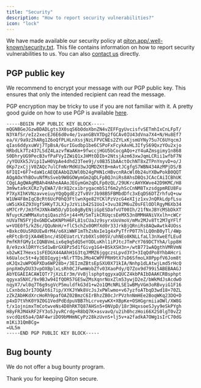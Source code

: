```yaml
---
title: "Security"
description: "How to report security vulnerabilities?"
icon: "lock"
---
```


We have made available our security policy at [qiton.app/.well-known/security.txt](https://qiton.app/.well-known/security.txt).
This file contains information on how to report security vulnerabilities to us.
You can also [contact us](/miscellaneous/support) directly.

## PGP public key

We recommend to encrypt your message with our PGP public key.
This ensures that only the intended recipient can read the message.

PGP encryption may be tricky to use if you are not familiar with it.
A pretty good guide on how to use PGP is available [here](https://web.pa.msu.edu/reference/pgpdoc1.html).

```
-----BEGIN PGP PUBLIC KEY BLOCK-----
mQGNBGeJGzwBDADLgts3X0sqS6bOdoXbnZN4vZEFFgyUvcisfvSETmhIxCnLFpT/
N3YAfSr/eIz2xecEJ6E6d0v4e/1vanGBVXTDg2fGCAv0IU43dVna7X4+N/Hu8Ef7
ea/V/9a9z2hARg1Z6oQfPLHLnXssjNzLFPVCNEs2ZYLxKjsmUYNy75u7C6UYqcmJ
qIas6ddyxuWVj7TpBsA/6urIGudbp1be6CSPoFxFcykAvHL3IfyS69QxzYOu2xjo
HRbdLk7Tz437LSdZ4LazvfWaAKm+9fwccjHGU5bCocgAQo+zY4uAZmsgimy1n868
S0DhryUG9PecB3vfPaFVyIZWiQ1xJHMtODIb+2NtsjAzm63xwJqmLCRii1wfbF7N
/yYOUXk5JVip1IwH0VpAe4dhd23Tee9j/s0B351bAActOchNT8xZTPnYnyvD+o/J
0Kp7zxCjjV0ZAQc7ulCFmNrMdKU3wJQMDZKtB+mAvtJCgfgS7WBN434AzMPjDS/B
6FIQI+6F7+daW1cAEQEAAbQZUWl0b24gPHN1cHBvcnRAcWl0b24uYXBwPokB0QQT
AQgAOxYhBOvuNfMsSveb9W8GOWymGm2qDLFpBQJniRs8AhsDBQsJCAcCAiICBhUK
CQgLAgQWAgMBAh4HAheAAAoJEGymGm2qDLFp0zQL/29UKrcAHYKWve42D9KMC/H8
3m9wta9cXCRz7yEWA7/8rXQ2cxibrygacmbS1f6m2yhScCnNM8TxzsdgpmREU8Fu
P7XyXIhKVNzavveiuyYQgQgdEz2Tv8VrJb98B5FBMbdDfc3xEqDS6DTZrhfuQ+uw
W1UW4F8mIqCBcRt6UcP0hQ3FtlwnXge82YCKlPzVzcG4eXIjz1xvJnQRkLdpfLsu
uW5iKkEZ93VgfSHKyTJLXJyJzViib42S1UoI+3vu382M6uZ0sFElODlRgyM6Xb34
oM7CrP/Jm3fHJXNk4W5D/yD1o8gByENjiGpESDafvUT00Ih/21fNxJBYcMSbDkXT
NfuycKzWMMaXutqiQaszhS+j44+M/SmTikCRUqcsEeMX53n8MMHANiVXxlh+cWCr
nUVaTN5FYjOxGNDCwbKNPhH6FL81sCUaJz9syrxUoVmoV/mMv2MJv8Tt2M7gYFlf
w+VOE0fS/kZ6c/QQuNnH/+flC5chZx0OMfXd0r33JrkBjQRniRs8AQwAwtk4UOss
+Bxkc0Uu5ROUEw8rM4/o6XiWWF1mThZsNxIe1g4xPyTfrP0T7hlLQ0nB0yTl/4Wp
eRFtcBrDjXA4WEbnc/4SDEUatrLYzb0Xls00SV/uhNEo8KNLLfaLl3nXweEfLEud
PmfKRfGMy1cIQNBVmLix6q9q5dQ5eYODLuKhl1iPJtcJTmPcY769DCTYhA/lpp8H
8/e9zxklDRYYcSd1wBrGX8Pz5d1fGivg1G4+BSkXSH3n+/wtB771wAQgthVMRVmN
xb2wKI7Hexs1sFEDGX44AAhH1G3tqJMMZ6jggczsLpvd3Y3+3IqQdPo8YhbAHcri
k6Ualoc5t+4y3EOIqygj+NlrTTDsJMo4CWPFPRH9tX7sD6SfmoLX0PppfV6Jom8t
oKJQx2uWPO6PXDa6WP28b+/3EIzmZBtsEpSXU0X71kIA/Nnhp1dLAtwjLmd5rHcQ
pnpXmOyDU33vpOXBplxLsRh0CJFwmWobZfv03XaoPdy/Q7Zox9d799i5ABEBAAGJ
AbYEGAEIACAWIQTr7jXzLEr3m/VvBjlsphptqgyxaQUCZ4kbPAIbDAAKCRBsphpt
qgyxaSNXC/9x9BJw94IfQOR57GESwZMsXqnrNoxZlm53ywjD2eZ/bWkMdJsAcdwO
nqyX7/wl0q7T6g9sgVcP5muldfkG3d1+w2o1QMcNRLSE1wBMyVGm3oRBvyiG1F16
LCxnbdoJr17OQAt6i7ip/XYKJYWk8VcJsJxPWlwmo+v67yzfoATbqD3wd18+70ZL
zZkZAbHKdXrcHoRh9pafOAZ02BmzC6IrBhzZB0cJrPVzhnNmHEe2BoqWKq23DQ+D
p4xD7tVhK0Y9Z0G1VedPdEdpuVBB7hLcrveywKX+XBpKe+OSHGgrmiiaOWl/XW8G
t/x1ojnimxTmCotwveNs4D8hRKTQ87AHSn5+0NVpD/18r3HqxsoeSJyy9eSkPYgh
H8yFRJM4kRF2FY3o5JyvRCrdg+R8bQ7K+asvavQ/u2ih0hczHoi66X2S0lgT0vZ2
svcdQz65a4/DAF4wriDO9bMHmNCyPz28kzUvnS+lj5v+a2fadkA7OWg1sIrC70dG
m1Ki31QmBCg=
=UL5m
-----END PGP PUBLIC KEY BLOCK-----
```

## Bug bounty

We do not offer a bug bounty program.

Thank you for keeping Qiton secure.
